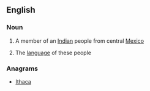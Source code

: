==English==

===Noun===
{{en-noun|~}}

# {{context|countable|lang=en}} A member of an [[Indian]] people from central [[Mexico]]
# {{context|uncountable|lang=en}} The [[language]] of these people

===Anagrams===
* [[Ithaca#English|Ithaca]]